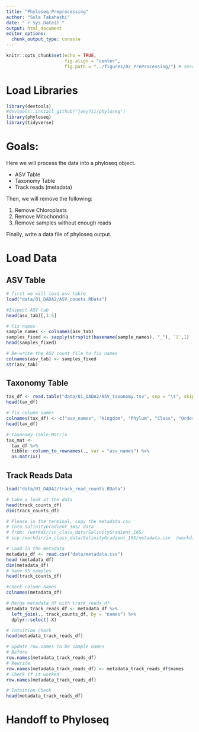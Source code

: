 ```yaml
---
title: "Phyloseq Preprocessing"
author: "Sola Takahashi"
date: "`r Sys.Date()`"
output: html_document
editor_options: 
  chunk_output_type: console
---
```



```r
knitr::opts_chunk$set(echo = TRUE, 
                      fig.align = "center",
                      fig.path = "../figures/02_PreProcessing/") # send any figure output to this folder
```


# Load Libraries 
```r

library(devtools)
#devtools::install_github("joey711/phyloseq")
library(phyloseq)
library(tidyverse)

```

# Goals: 
Here we will process the data into a phyloseq object.

- ASV Table
- Taxonomy Table
- Track reads (metadata)

Then, we will remove the following: 

1. Remove Chloroplasts
2. Remove Mitochondria
3. Remove samples without enough reads

Finally, write a data file of phyloseq output. 


# Load Data 

## ASV Table
```r
# first we will load asv table 
load("data/01_DADA2/ASV_counts.RData")

#Inspect ASV tab
head(asv_tab)[,1:5]

# Fix names
sample_names <- colnames(asv_tab)
samples_fixed <- sapply(strsplit(basename(sample_names), "_"), `[`,1) 
head(samples_fixed)

# Re-write the ASV count file to fix names 
colnames(asv_tab) <- samples_fixed
str(asv_tab)

```


## Taxonomy Table
```r
tax_df <- read.table("data/01_DADA2/ASV_taxonomy.tsv", sep = "\t", skip = 1)
head(tax_df)

# fix column names
colnames(tax_df) <- c("asv_names", "Kingdom", "Phylum", "Class", "Order", "Family", "Genus", "Species", "ASV", "ASVseq")
head(tax_df)

# Taxonomy Table Matrix
tax_mat <-
  tax_df %>% 
  tibble::column_to_rownames(., var = "asv_names") %>% 
  as.matrix()

```


## Track Reads Data
```r
load("data/01_DADA2/track_read_counts.RData")

# take a look at the data
head(track_counts_df)
dim(track_counts_df)

# Please in the terminal, copy the metadata.csv
# Into SalinityGradient_16S/ data
# from: /workdir/in_class_data/SalinityGradient_16S/
# scp /workdir/in_class_data/SalinityGradient_16S/metadata.csv  /workdir/st974/git_repo/SalinityGradient_16S/data/

# Load in the metadata
metadata_df <- read.csv("data/metadata.csv")
head (metadata_df)
dim(metadata_df)
# have 95 samples 
head(track_counts_df)

#check column names
colnames(metadata_df)

# Merge metadata_df with track_reads_df
metadata_track_reads_df <- metadata_df %>%
  left_join(., track_counts_df, by = "names") %>%
  dplyr::select(-X)

# Intuition check
head(metadata_track_reads_df)

# Update row.names to be sample names
# Before
row.names(metadata_track_reads_df)
# Rewrite
row.names(metadata_track_reads_df) <- metadata_track_reads_df$names
# Check if it worked
row.names(metadata_track_reads_df)

# Intuition Check 
head(metadata_track_reads_df)

```


# Handoff to Phyloseq
```r

```

